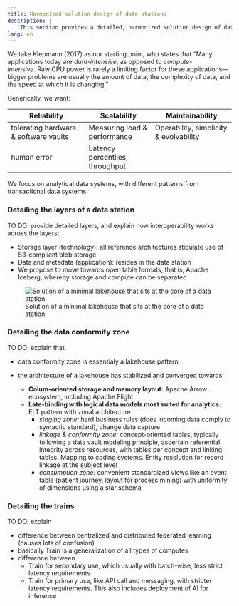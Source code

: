 ```yaml
---
title: Harmonized solution design of data stations
description: |
    This section provides a detailed, harmonized solution design of data stations and data hubs in federated data systems for secondary use of health data.
lang: en
---
```



We take Klepmann (2017) as our starting point, who states that "Many applications today are _data-intensive_, as opposed to _compute-intensive_. Raw CPU power is rarely a limiting factor for these applications—bigger problems are usually the amount of data, the complexity of data, and the speed at which it is changing."

Generically, we want:

| Reliability                           | Scalability                     | Maintainability                        |
| ------------------------------------- | ------------------------------- | -------------------------------------- |
| tolerating hardware & software vaults | Measuring load & performance    | Operability, simplicity & evolvability |
| human error                           | Latency percentiles, throughput |                                        |

We focus on analytical data systems, with different patterns from transactional data systems.



### Detailing the layers of a data station

TO DO: provide detailed layers, and explain how interoperability works across the layers:

- Storage layer (technology): all reference architectures stipulate use of S3-compliant blob storage
- Data and metadata (application): resides in the data station
- We propose to move towards open table formats, that is, Apache Iceberg, whereby storage and compute can be separated

![Solution of a minimal lakehouse that sits at the core of a data station](./images/minimal-lakehouse.png){#fig-minimal-lakehouse}


### Detailing the data conformity zone

TO DO: explain that

- data conformity zone is essentialy a lakehouse pattern
- the architecture of a lakehouse has stabilized and converged towards:

  - **Colum-oriented storage and memory layout:** Apache Arrow ecosystem, including Apache Flight
  - **Late-binding with logical data models most suited for analytics:** ELT pattern with zonal architecture
    - *staging zone:* hard business rules (does incoming data comply to syntactic standard), change data capture 
    - *linkage & conformity zone:* concept-oriented tables, typically following a data vault modeling principle, ascertain referential integrity across resources, with tables per concept and linking tables. Mapping to coding systems. Entity resolution for record linkage at the subject level
    - *consumption zone:* convenient standardized views like an event table (patient journey, layout for process mining) with uniformity of dimensions using a star schema

### Detailing the trains

TO DO: explain

- difference between centralized and distributed federated learning (causes lots of confusion)
- basically Train is a generalization of all types of computes
- difference between
  - Train for secondary use, which usually with batch-wise, less strict latency requirements
  - Train for primary use, like API call and messaging, with stricter latency requirements. This also includes deployment of AI for inference




